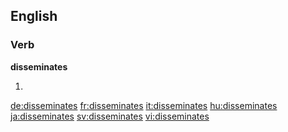 ==English==

===Verb===
'''disseminates'''

# {{en-third-person singular of|disseminate}}

[[de:disseminates]]
[[fr:disseminates]]
[[it:disseminates]]
[[hu:disseminates]]
[[ja:disseminates]]
[[sv:disseminates]]
[[vi:disseminates]]